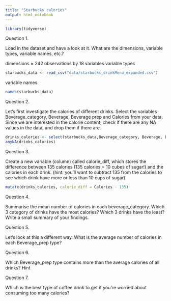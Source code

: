 ```yaml
---
title: "Starbucks calories"
output: html_notebook
---
```


```r
library(tidyverse)
```

Question 1.

Load in the dataset and have a look at it. What are the dimensions, variable types, variable names, etc.?


dimensions = 242 observations by 18 variables
variable types
```r
starbucks_data <- read_csv("data/starbucks_drinkMenu_expanded.csv")
```

variable names
```r
names(starbucks_data)
```


Question 2.

Let’s first investigate the calories of different drinks. Select the variables Beverage_category, Beverage, Beverage prep and Calories from your data. Since we are interested in the calorie content, check if there are any NA values in the data, and drop them if there are.

```r
drinks_calories <- select(starbucks_data,Beverage_category, Beverage, Beverage_prep, Calories)
anyNA(drinks_calories)
```


Question 3.

Create a new variable (column) called calorie_diff, which stores the difference between 135 calories (135 calories = 10 cubes of sugar!) and the calories in each drink. (hint: you’ll want to subtract 135 from the calories to see which drink have more or less than 10 cups of sugar).

```r
mutate(drinks_calories, calorie_diff = Calories - 135)
```


Question 4.

Summarise the mean number of calories in each beverage_category. Which 3 category of drinks have the most calories? Which 3 drinks have the least? Write a small summary of your findings.



Question 5.

Let’s look at this a different way. What is the average number of calories in each Beverage_prep type?



Question 6.

Which Beverage_prep type contains more than the average calories of all drinks?
Hint


Question 7.

Which is the best type of coffee drink to get if you’re worried about consuming too many calories?


